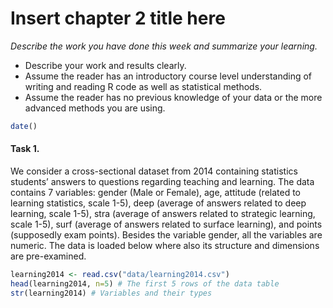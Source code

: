 # Insert chapter 2 title here

*Describe the work you have done this week and summarize your learning.*

- Describe your work and results clearly. 
- Assume the reader has an introductory course level understanding of writing and reading R code as well as statistical methods.
- Assume the reader has no previous knowledge of your data or the more advanced methods you are using.

```r
date()
```

#### Task 1.
We consider a cross-sectional dataset from 2014 containing statistics students' answers to questions regarding teaching and learning. The data contains 7 variables: gender (Male or Female), age, attitude (related to learning statistics, scale 1-5), deep (average of answers related to deep learning, scale 1-5), stra (average of answers related to strategic learning, scale 1-5), surf (average of answers related to surface learning), and points (supposedly exam points). Besides the variable gender, all the variables are numeric. The data is loaded below where also its structure and dimensions are pre-examined. 

```r
learning2014 <- read.csv("data/learning2014.csv")
head(learning2014, n=5) # The first 5 rows of the data table
str(learning2014) # Variables and their types
```
